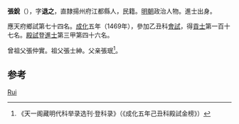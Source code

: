 {{Otheruses|other=名为张锐的其他人物|张锐}}

'''張銳'''（{{bd|1438年||？}}），字'''退之'''，直隸揚州府江都縣人，民籍。[[明朝|明朝]]政治人物。進士出身。

應天府鄉試第七十四名。[[成化|成化]]五年（1469年），參加乙丑科[[會試|會試]]，得[[貢士|貢士]]第一百十七名。[[殿試|殿試]]登[[進士|進士]]第三甲第四十六名。

曾祖父張仲實。祖父張士紳。父亲張珉<ref>《天一阁藏明代科举录选刊·登科录》（《成化五年己丑科殿試金榜》）</ref>。

== 参考 ==
{{reflist}}

{{成化五年己丑科殿試金榜}}

{{Authority control}}
{{DEFAULTSORT:Zhang张}}
[[Category:张姓|Rui]]

{{明朝人物小作品}}